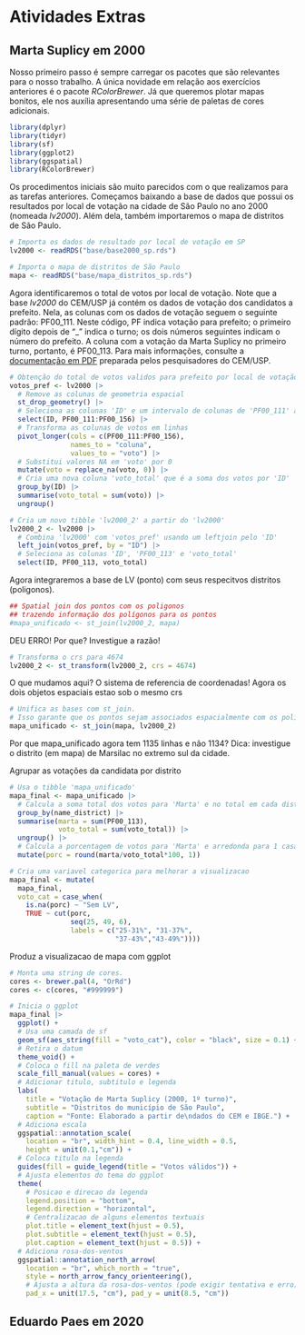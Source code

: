 # Atividades Extras

## Marta Suplicy em 2000

Nosso primeiro passo é sempre carregar os pacotes que são relevantes para o nosso trabalho. A única novidade em relação aos exercícios anteriores é o pacote *RColorBrewer*. Já que queremos plotar mapas bonitos, ele nos auxília apresentando uma série de paletas de cores adicionais.

```r
library(dplyr)
library(tidyr)
library(sf)
library(ggplot2)
library(ggspatial)
library(RColorBrewer)
```

Os procedimentos iniciais são muito parecidos com o que realizamos para as tarefas anteriores. Começamos baixando a base de dados que possui os resultados por local de votação na cidade de São Paulo no ano 2000 (nomeada *lv2000*). Além dela, também importaremos o mapa de distritos de São Paulo.

```r
# Importa os dados de resultado por local de votação em SP
lv2000 <- readRDS("base/base2000_sp.rds")

# Importa o mapa de distritos de São Paulo
mapa <- readRDS("base/mapa_distritos_sp.rds")
```

Agora identificaremos o total de votos por local de votação. Note que a base *lv2000* do CEM/USP já contém os dados de votação dos candidatos a prefeito. Nela, as colunas com os dados de votação seguem o seguinte padrão: PF00_111. Neste código, PF indica votação para prefeito; o primeiro dígito depois de "_" indica o turno; os dois números seguintes indicam o número do prefeito. A coluna com a votação da Marta Suplicy no primeiro turno, portanto, é PF00_113. Para mais informações, consulte a <a href="https://centrodametropole.fflch.usp.br/pt-br/file/18772/download?token=t4vNFXTg" target="blank">documentação em PDF</a> preparada pelos pesquisadores do CEM/USP.


```r
# Obtenção do total de votos validos para prefeito por local de votação
votos_pref <- lv2000 |>
  # Remove as colunas de geometria espacial
  st_drop_geometry() |>  
  # Seleciona as colunas 'ID' e um intervalo de colunas de 'PF00_111' a 'PF00_156'
  select(ID, PF00_111:PF00_156) |>  
  # Transforma as colunas de votos em linhas
  pivot_longer(cols = c(PF00_111:PF00_156),
               names_to = "coluna",
               values_to = "voto") |>  
  # Substitui valores NA em 'voto' por 0
  mutate(voto = replace_na(voto, 0)) |>  
  # Cria uma nova coluna 'voto_total' que é a soma dos votos por 'ID'
  group_by(ID) |>  
  summarise(voto_total = sum(voto)) |> 
  ungroup()
```



```r
# Cria um novo tibble 'lv2000_2' a partir do 'lv2000'
lv2000_2 <- lv2000 |> 
  # Combina 'lv2000' com 'votos_pref' usando um leftjoin pelo 'ID'
  left_join(votos_pref, by = "ID") |>  
  # Seleciona as colunas 'ID', 'PF00_113' e 'voto_total'
  select(ID, PF00_113, voto_total)  
```

Agora integraremos a base de LV (ponto) com seus respecitvos distritos (poligonos).

```r
## Spatial join dos pontos com os poligonos 
## trazendo informação dos polígonos para os pontos
#mapa_unificado <- st_join(lv2000_2, mapa) 
```

DEU ERRO! Por que? Investigue a razão!

```r
# Transforma o crs para 4674
lv2000_2 <- st_transform(lv2000_2, crs = 4674) 
```

O que mudamos aqui? O sistema de referencia de coordenadas! Agora os dois objetos espaciais estao sob o mesmo crs

```r
# Unifica as bases com st_join. 
# Isso garante que os pontos sejam associados espacialmente com os poligonos
mapa_unificado <- st_join(mapa, lv2000_2) 
```

Por que mapa_unificado agora tem 1135 linhas e não 1134? 
Dica: investigue o distrito (em mapa) de Marsilac no extremo sul da cidade.

Agrupar as votações da candidata por distrito

```r
# Usa o tibble 'mapa_unificado'
mapa_final <- mapa_unificado |>  
  # Calcula a soma total dos votos para 'Marta' e no total em cada distrito
  group_by(name_district) |>  
  summarise(marta = sum(PF00_113),  
            voto_total = sum(voto_total)) |>  
  ungroup() |> 
  # Calcula a porcentagem de votos para 'Marta' e arredonda para 1 casa decimal
  mutate(porc = round(marta/voto_total*100, 1))  
```

```r
# Cria uma variavel categorica para melhorar a visualizacao
mapa_final <- mutate(
  mapa_final,
  voto_cat = case_when(
    is.na(porc) ~ "Sem LV",
    TRUE ~ cut(porc,
               seq(25, 49, 6),
               labels = c("25-31%", "31-37%",
                          "37-43%","43-49%"))))
```

Produz a visualizacao de mapa com ggplot

```r
# Monta uma string de cores.
cores <- brewer.pal(4, "OrRd")
cores <- c(cores, "#999999")

# Inicia o ggplot
mapa_final |>
  ggplot() + 
  # Usa uma camada de sf
  geom_sf(aes_string(fill = "voto_cat"), color = "black", size = 0.1) +
  # Retira o datum
  theme_void() +
  # Coloca o fill na paleta de verdes
  scale_fill_manual(values = cores) +
  # Adicionar titulo, subtitulo e legenda
  labs(
    title = "Votação de Marta Suplicy (2000, 1º turno)",
    subtitle = "Distritos do município de São Paulo",
    caption = "Fonte: Elaborado a partir de\ndados do CEM e IBGE.") +
  # Adiciona escala
  ggspatial::annotation_scale(
    location = "br", width_hint = 0.4, line_width = 0.5, 
    height = unit(0.1,"cm")) +
  # Coloca titulo na legenda
  guides(fill = guide_legend(title = "Votos válidos")) +
  # Ajusta elementos do tema do ggplot
  theme(
    # Posicao e direcao da legenda
    legend.position = "bottom",
    legend.direction = "horizontal",
    # Centralizacao de alguns elementos textuais
    plot.title = element_text(hjust = 0.5),
    plot.subtitle = element_text(hjust = 0.5),
    plot.caption = element_text(hjust = 0.5)) +
  # Adiciona rosa-dos-ventos
  ggspatial::annotation_north_arrow(
    location = "br", which_north = "true",
    style = north_arrow_fancy_orienteering(),
    # Ajusta a altura da rosa-dos-ventos (pode exigir tentativa e erro)
    pad_x = unit(17.5, "cm"), pad_y = unit(8.5, "cm")) 
```


## Eduardo Paes em 2020